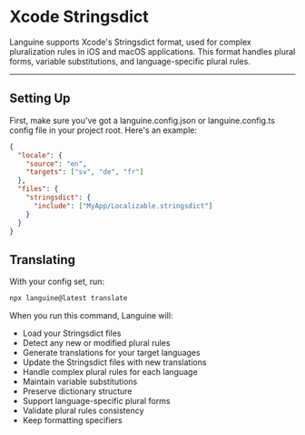 # Xcode Stringsdict

Languine supports Xcode's Stringsdict format, used for complex pluralization rules in iOS and macOS applications. This format handles plural forms, variable substitutions, and language-specific plural rules.

---

## Setting Up

First, make sure you've got a languine.config.json or languine.config.ts config file in your project root. Here's an example:

```json
{
  "locale": {
    "source": "en",
    "targets": ["sv", "de", "fr"]
  },
  "files": {
    "stringsdict": {
      "include": ["MyApp/Localizable.stringsdict"]
    }
  }
}
```

## Translating

With your config set, run:

```bash
npx languine@latest translate
```

When you run this command, Languine will:

- Load your Stringsdict files
- Detect any new or modified plural rules
- Generate translations for your target languages
- Update the Stringsdict files with new translations
- Handle complex plural rules for each language
- Maintain variable substitutions
- Preserve dictionary structure
- Support language-specific plural forms
- Validate plural rules consistency
- Keep formatting specifiers
